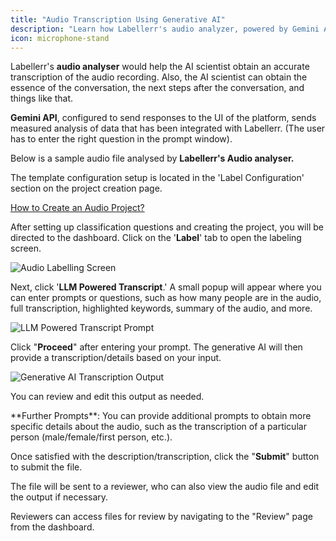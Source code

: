 ```yaml
---
title: "Audio Transcription Using Generative AI"
description: "Learn how Labellerr's audio analyzer, powered by Gemini API, provides accurate transcriptions and insights from audio recordings."
icon: microphone-stand
---
```


Labellerr's **audio analyser** would help the AI scientist obtain an accurate transcription of the audio recording. Also, the AI scientist can obtain the essence of the conversation, the next steps after the conversation, and things like that.

**Gemini API**, configured to send responses to the UI of the platform, sends measured analysis of data that has been integrated with Labellerr. (The user has to enter the right question in the prompt window).

Below is a sample audio file analysed by **Labellerr's Audio analyser.**

<Info>
The template configuration setup is located in the 'Label Configuration' section on the project creation page.

[How to Create an Audio Project?](/getting-started/create-audio-project)
</Info>

After setting up classification questions and creating the project, you will be directed to the dashboard. Click on the '**Label**' tab to open the labeling screen.

<Frame>
  <img src="https://d24lr4zqs1tgqh.cloudfront.net/e333c267-ac42-4e35-9525-9f5c94dbf37a.jpg" alt="Audio Labelling Screen" />
</Frame>

Next, click '**LLM Powered Transcript**.' A small popup will appear where you can enter prompts or questions, such as how many people are in the audio, full transcription, highlighted keywords, summary of the audio, and more.

<Frame>
  <img src="https://d24lr4zqs1tgqh.cloudfront.net/67fab140-c060-47ca-87e8-ddae8fb69d74.jpg" alt="LLM Powered Transcript Prompt" />
</Frame>

Click "**Proceed**" after entering your prompt. The generative AI will then provide a transcription/details based on your input.

<Frame>
  <img src="https://d24lr4zqs1tgqh.cloudfront.net/b6e9216e-06f7-4579-8ad5-61bca73ba27c.jpg" alt="Generative AI Transcription Output" />
</Frame>

You can review and edit this output as needed.

<Tip>
**Further Prompts**: You can provide additional prompts to obtain more specific details about the audio, such as the transcription of a particular person (male/female/first person, etc.).
</Tip>

Once satisfied with the description/transcription, click the "**Submit**" button to submit the file.

The file will be sent to a reviewer, who can also view the audio file and edit the output if necessary.

Reviewers can access files for review by navigating to the "Review" page from the dashboard.
